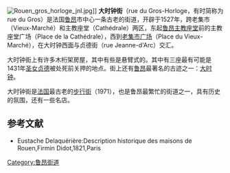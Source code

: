 [[File:Rouen_gros_horloge_jnl.jpg|right]]]]
'''大时钟街'''（rue du Gros-Horloge，有时简称为rue du Gros）是法国[[鲁昂|鲁昂]]市中心一条古老的街道，开辟于1527年，跨老集市（Vieux-Marché）和主教座堂（Cathédrale）两区，东起[[鲁昂主教座堂|鲁昂主教座堂]]前的主教座堂广场（Place de la Cathédrale），西到[[老集市广场|老集市广场]]（Place du Vieux-Marché），在大时钟西面与贞德街（rue Jeanne-d'Arc）交汇。

大时钟街上有许多木桁架房屋，其中有些是悬臂式的。其中有三座最有可能是1431年[[圣女贞德|圣女贞德]]被处死前关押的地点。街上还有[[鲁昂|鲁昂]]最著名的古迹之一：[[大时钟|大时钟]]。 

大时钟街是[[法国|法国]]最古老的[[步行街|步行街]]（1971），也是鲁昂最繁忙的街道之一，具有历史的氛围，还有一些名店。 

{{coord|49.4415721|1.0911632|display=title}}

== 参考文献 ==
*Eustache Delaquérière:Description historique des maisons de Rouen,Firmin Didot,1821,Paris

{{commonscat|Gros Horloge}}
[[Category:鲁昂街道|Category:鲁昂街道]]